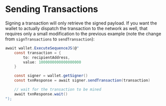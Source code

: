 # Sending Transactions

Signing a transaction will only retrieve the signed payload.
If you want the wallet to actually dispatch the transaction to the network as well, that requires only a small modification to the previous example (note the change from `signTransactions` to `sendTransaction`):

```csharp
await wallet.ExecuteSequenceJS(@"
    const transaction = {
        to: recipientAddress,
        value: 1000000000000000000
    }

    const signer = wallet.getSigner()
    const txnResponse = await signer.sendTransaction(transaction)

    // wait for the transaction to be mined
    await txnResponse.wait()
");
```

